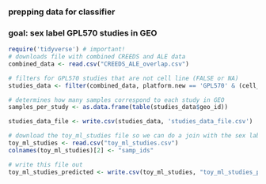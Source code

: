 ### prepping data for classifier

### goal: sex label GPL570 studies in GEO

```r
require('tidyverse') # important!
# downloads file with combined CREEDS and ALE data
combined_data <- read.csv("CREEDS_ALE_overlap.csv")

# filters for GPL570 studies that are not cell line (FALSE or NA)
studies_data <- filter(combined_data, platform.new == 'GPL570' & (cell_line == FALSE | is.na(cell_line))) # 1451 studies

# determines how many samples correspond to each study in GEO
samples_per_study <- as.data.frame(table(studies_data$geo_id))

studies_data_file <- write.csv(studies_data, 'studies_data_file.csv')

# download the toy_ml_studies file so we can do a join with the sex labels generated from Toker
toy_ml_studies <- read.csv("toy_ml_studies.csv")
colnames(toy_ml_studies)[2] <- "samp_ids"

# write this file out
toy_ml_studies_predicted <- write.csv(toy_ml_studies, "toy_ml_studies_predicted.csv")

```
